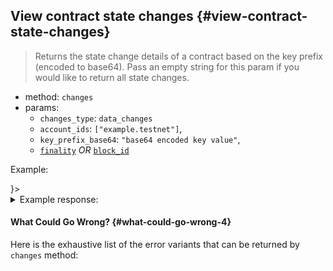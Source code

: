 
## View contract state changes {#view-contract-state-changes}

> Returns the state change details of a contract based on the key prefix
> (encoded to base64). Pass an empty string for this param if you would like
> to return all state changes.

- method: `changes`
- params:
  - `changes_type`: `data_changes`
  - `account_ids`: `["example.testnet"]`,
  - `key_prefix_base64`: `"base64 encoded key value"`,
  - [`finality`](/api/rpc/setup#using-finality-param) _OR_ [`block_id`](/api/rpc/setup#using-block_id-param)

Example:

<Tabs groupId="code-tabs">
  <TabItem value="json" label="JSON" default>
    <RequestJson />
  </TabItem>
  <TabItem value="js" label="JavaScript">
    <RequestJs />
  </TabItem>
  <TabItem value="http" label="HTTPie">
    <RequestBash />
  </TabItem>
  <TabItem value="Lantstool" label={<LantstoolLabel />}>
    <TryOutOnLantstool path="docs/5.api/rpc/contracts/get-contract-state-changes.json" />
  </TabItem>
</Tabs>

<details>
  <summary>Example response:</summary>
  <ResponseJson />
</details>

#### What Could Go Wrong? {#what-could-go-wrong-4}

<ErrorSchemaDescription />

Here is the exhaustive list of the error variants that can be returned by `changes` method:

<ErrorSchemaTable />

